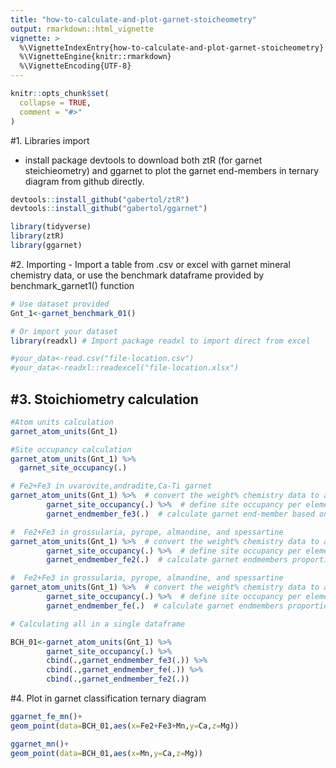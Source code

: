 ```yaml
---
title: "how-to-calculate-and-plot-garnet-stoicheometry"
output: rmarkdown::html_vignette
vignette: >
  %\VignetteIndexEntry{how-to-calculate-and-plot-garnet-stoicheometry}
  %\VignetteEngine{knitr::rmarkdown}
  %\VignetteEncoding{UTF-8}
---
```


```r
knitr::opts_chunk$set(
  collapse = TRUE,
  comment = "#>"
)
```

#1. Libraries import

- install package devtools to download both ztR (for garnet steichieometry) and ggarnet to plot the garnet end-members in ternary diagram from github directly.
```r

devtools::install_github("gabertol/ztR")
devtools::install_github("gabertol/ggarnet")

library(tidyverse)
library(ztR)
library(ggarnet)


```

#2. Importing
- Import a table from .csv or excel with garnet mineral chemistry data, or use the benchmark dataframe provided by benchmark_garnet1() function
```r
# Use dataset provided
Gnt_1<-garnet_benchmark_01()

# Or import your dataset
library(readxl) # Import package readxl to import direct from excel

#your_data<-read.csv("file-location.csv")
#your_data<-readxl::readexcel("file-location.xlsx")

```

#3. Stoichiometry calculation
- 
```r
#Atom units calculation
garnet_atom_units(Gnt_1)

#Site occupancy calculation
garnet_atom_units(Gnt_1) %>% 
  garnet_site_occupancy(.)

# Fe2+Fe3 in uvarovite,andradite,Ca-Ti garnet
garnet_atom_units(Gnt_1) %>%  # convert the weight% chemistry data to atomic units
        garnet_site_occupancy(.) %>%  # define site occupancy per element
        garnet_endmember_fe3(.)  # calculate garnet end-member based on Fe3 content resulting uvarovite,andradite,Ca-Ti garnet 

#  Fe2+Fe3 in grossularia, pyrope, almandine, and spessartine
garnet_atom_units(Gnt_1) %>%  # convert the weight% chemistry data to atomic units
        garnet_site_occupancy(.) %>%  # define site occupancy per element
        garnet_endmember_fe2(.)  # calculate garnet endmembers proportion using the Fe3 and Fe2 for grossularia, pyrope, almandine, and spessartine- without the presence of spessartine, uvarovite, andradite and Ca-Ti garnets

#  Fe2+Fe3 in grossularia, pyrope, almandine, and spessartine
garnet_atom_units(Gnt_1) %>%  # convert the weight% chemistry data to atomic units
        garnet_site_occupancy(.) %>%  # define site occupancy per element
        garnet_endmember_fe(.)  # calculate garnet endmembers proportion using the Fe3 and Fe2 for grossularia, pyrope, almandine, and spessartine - without the presence of spessartine, uvarovite, andradite and Ca-Ti garnets

# Calculating all in a single dataframe

BCH_01<-garnet_atom_units(Gnt_1) %>% 
        garnet_site_occupancy(.) %>% 
        cbind(.,garnet_endmember_fe3(.)) %>% 
        cbind(.,garnet_endmember_fe(.)) %>% 
        cbind(.,garnet_endmember_fe2(.)) 

```

#4. Plot in garnet classification ternary diagram

```r
ggarnet_fe_mn()+
geom_point(data=BCH_01,aes(x=Fe2+Fe3+Mn,y=Ca,z=Mg))

ggarnet_mn()+
geom_point(data=BCH_01,aes(x=Mn,y=Ca,z=Mg))
```

